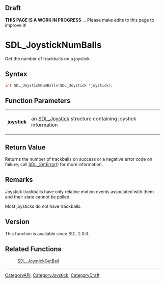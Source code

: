 
== Draft ==

'''THIS PAGE IS A WORK IN PROGRESS''' ... Please make edits to this page to improve it!
= SDL_JoystickNumBalls =

Get the number of trackballs on a joystick.

== Syntax ==

<syntaxhighlight lang='c'>
int SDL_JoystickNumBalls(SDL_Joystick *joystick);
</syntaxhighlight>

== Function Parameters ==

{|
|'''joystick'''
|an [[SDL_Joystick]] structure containing joystick information
|}

== Return Value ==

Returns the number of trackballs on success or a negative error code on
failure; call [[SDL_GetError]]() for more information.

== Remarks ==

Joystick trackballs have only relative motion events associated with them
and their state cannot be polled.

Most joysticks do not have trackballs.

== Version ==

This function is available since SDL 2.0.0.

== Related Functions ==

:[[SDL_JoystickGetBall]]

----
[[CategoryAPI]], [[CategoryJoystick]], [[CategoryDraft]]


